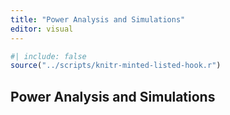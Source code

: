 ```yaml
---
title: "Power Analysis and Simulations"
editor: visual
---
```


```r
#| include: false
source("../scripts/knitr-minted-listed-hook.r")
```


## Power Analysis and Simulations
